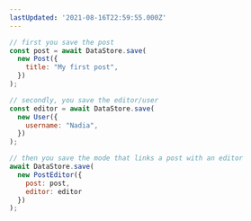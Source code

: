 ```yaml
---
lastUpdated: '2021-08-16T22:59:55.000Z'
---
```

```js
// first you save the post
const post = await DataStore.save(
  new Post({
    title: "My first post",
  })
);

// secondly, you save the editor/user
const editor = await DataStore.save(
  new User({
    username: "Nadia",
  })
);

// then you save the mode that links a post with an editor
await DataStore.save(
  new PostEditor({
    post: post,
    editor: editor
  })
);
```
